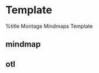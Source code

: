 = Template =
%title Montage Mindmaps Template

== mindmap ==

{{mymm:mindmap-01.jpg}}

== otl ==

{{{otl
# mindmap-01
	: fname=mindmap-01.jpg notitle
	# edge ends
		:
		# edgra
			: edgra
		# edggo
			: edggo
		# edgyt8dm
			: edgyt8m
	# nodes
		:
		# colors
		# ---
		# edgt
			: edgt
			# cgreen
				: cgreen
			# cred
				: cred
			# cblue
				: cblue
			# ccyan
				: ccyan
			# corang
				: corang
			# cyello
				: cyello
			# cpink
				: cpink
		# types
		# ---
		# edgd
			: edgd
			# regular text nodes
				:
				# comment
					: commen
				# underl
					: underl
				# verbatim
					: verbatim
					:
					: foo bar
					:
			# emphasized
				:
				# quest
					: quest
				# title
					: title
				# example
					: example
				# term
					: term
				# date
					: date
				# link
					: link
				# check this
						: check
			# important
				:
				# impor
					: impor
				# impog
					: impog
				# impob
					: impob
			# draw
				: draw
				:
				:  +-----------------+
				:  |   this is some  |
				:  |     simple      |
				:  |     drawing     |
				:  +-----------------+
				:           |
				:           |
				:           |
				:         -----
				:
		# multiline
		# ---
		# line1; line2
		# ---
		# edgl
			: edgl
			# syntax
				: verbatim
				:
				: multiline
				: ---
				: line1; line2
				: ---
				: edgl
				:
	# subgraphs
		:
		# sgr'this is title'
			: sgr'this is a title'
			# commen
				: commen
			# commen
				: commen
		# sgpd'this is title'
			: sgpd'this is a title'
			# commen
				: commen
			# commen
				: commen
			# notice dashed border
				: w2r
		# start subgrapha s title
		# ---
		# sggtstart"title"
			: sggtstart"title"
			# notice dotted border
				: w2r underl
		# something in between
			: commen
		# end subgrapha
		# ---
		# sggtend"title"
			: sggtend node
	# node text
		:
		# implication
			:
			# arrow ->
				:
				# syntax
					: verbatim
					:
					: arrow ->
					:
			# arrow =>
				:
				# syntax
					: verbatim
					:
					: arrow =>
					:
		# color
			:
			# lines
				:
				# line1
				# line2
					: l1r l2p
					# syntax
						: verbatim
						:
						: line1
						: line2
						:  : l1r l2p
						:
			# individual words
				: w1g w2b
				# syntax
					: verbatim
					:
					: individual words
					:  : w1g w2b
					:
			# individual words
			# spreaded across
			# multiple lines
				: l1w1g l1w2b l3w1c l3w2p
				# syntax
					: verbatim
					:
					: individual words
					: spreaded across
					: multiple lines
					:  : l1w1g l1w2b l3w1c l3w2p
					:
		# marker
		# lines
			:
			# line1
			# line2
			# line3
				: l1mr l2mg l3my
				# syntax
					: verbatim
					:
					: line1
					: line2
					: line3
					:  : l1mr l2mg l3my
}}}
